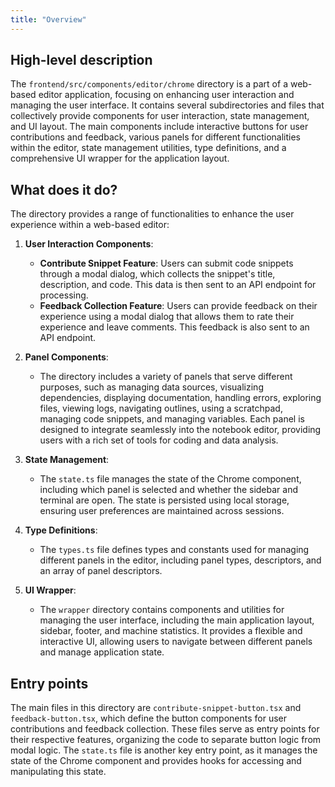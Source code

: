 ```yaml
---
title: "Overview"
---
```


## High-level description

The `frontend/src/components/editor/chrome` directory is a part of a web-based editor application, focusing on enhancing user interaction and managing the user interface. It contains several subdirectories and files that collectively provide components for user interaction, state management, and UI layout. The main components include interactive buttons for user contributions and feedback, various panels for different functionalities within the editor, state management utilities, type definitions, and a comprehensive UI wrapper for the application layout.

## What does it do?

The directory provides a range of functionalities to enhance the user experience within a web-based editor:

1. **User Interaction Components**:
   - **Contribute Snippet Feature**: Users can submit code snippets through a modal dialog, which collects the snippet's title, description, and code. This data is then sent to an API endpoint for processing.
   - **Feedback Collection Feature**: Users can provide feedback on their experience using a modal dialog that allows them to rate their experience and leave comments. This feedback is also sent to an API endpoint.

2. **Panel Components**:
   - The directory includes a variety of panels that serve different purposes, such as managing data sources, visualizing dependencies, displaying documentation, handling errors, exploring files, viewing logs, navigating outlines, using a scratchpad, managing code snippets, and managing variables. Each panel is designed to integrate seamlessly into the notebook editor, providing users with a rich set of tools for coding and data analysis.

3. **State Management**:
   - The `state.ts` file manages the state of the Chrome component, including which panel is selected and whether the sidebar and terminal are open. The state is persisted using local storage, ensuring user preferences are maintained across sessions.

4. **Type Definitions**:
   - The `types.ts` file defines types and constants used for managing different panels in the editor, including panel types, descriptors, and an array of panel descriptors.

5. **UI Wrapper**:
   - The `wrapper` directory contains components and utilities for managing the user interface, including the main application layout, sidebar, footer, and machine statistics. It provides a flexible and interactive UI, allowing users to navigate between different panels and manage application state.

## Entry points

The main files in this directory are `contribute-snippet-button.tsx` and `feedback-button.tsx`, which define the button components for user contributions and feedback collection. These files serve as entry points for their respective features, organizing the code to separate button logic from modal logic. The `state.ts` file is another key entry point, as it manages the state of the Chrome component and provides hooks for accessing and manipulating this state.